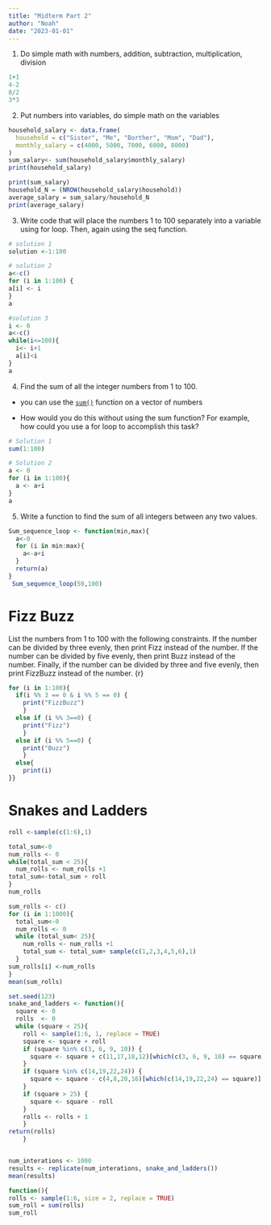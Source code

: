 ```yaml
---
title: "Midterm Part 2"
author: "Noah"
date: "2023-01-01"
---
```


1.  Do simple math with numbers, addition, subtraction, multiplication, division

```r
1+1 
4-2
8/2
3*3
```

2.  Put numbers into variables, do simple math on the variables

```r
household_salary <- data.frame(
  household = c("Sister", "Me", "Borther", "Mom", "Dad"),
  monthly_salary = c(4000, 5000, 7000, 6000, 8000)
)
sum_salary<- sum(household_salary$monthly_salary)
print(household_salary)
```

```r
print(sum_salary)
household_N = (NROW(household_salary$household))
average_salary = sum_salary/household_N
print(average_salary)
```

3.  Write code that will place the numbers 1 to 100 separately into a variable using for loop. Then, again using the seq function.

```r
# solution 1
solution <-1:100

# solution 2
a<-c()
for (i in 1:100) {
a[i] <- i 
}
a

#solution 3
i <- 0
a<-c()
while(i<=100){
  i<- i+1
  a[i]<i
}
a
```

4.  Find the sum of all the integer numbers from 1 to 100.

-   you can use the [`sum()`](https://rdrr.io/r/base/sum.html) function on a vector of numbers

-   How would you do this without using the sum function? For example, how could you use a for loop to accomplish this task?

```r
# Solution 1
sum(1:100)

# Solution 2
a <- 0
for (i in 1:100){
  a <- a+i
}
a
```

5.  Write a function to find the sum of all integers between any two values.

```r
Sum_sequence_loop <- function(min,max){
  a<-0
  for (i in min:max){
    a<-a+i
  }
  return(a)
}
 Sum_sequence_loop(50,100)
```

# Fizz Buzz

List the numbers from 1 to 100 with the following constraints. If the number can be divided by three evenly, then print Fizz instead of the number. If the number can be divided by five evenly, then print Buzz instead of the number. Finally, if the number can be divided by three and five evenly, then print FizzBuzz instead of the number. {r}

```r
for (i in 1:100){
  if(i %% 3 == 0 & i %% 5 == 0) {
    print("FizzBuzz")
    } 
  else if (i %% 3==0) {
    print("Fizz")
    } 
  else if (i %% 5==0) {
    print("Buzz")
    } 
  else{
    print(i)
}}
```
# Snakes and Ladders
```r
roll <-sample(c(1:6),1)

total_sum<-0
num_rolls <- 0
while(total_sum < 25){
  num_rolls <- num_rolls +1
total_sum<-total_sum + roll
}
num_rolls
```

```r
sum_rolls <- c()
for (i in 1:1000){
  total_sum<-0
  num_rolls <- 0
  while (total_sum< 25){
    num_rolls <- num_rolls +1
    total_sum <- total_sum+ sample(c(1,2,3,4,5,6),1)
  }
sum_rolls[i] <-num_rolls
}
mean(sum_rolls)
```

```r
set.seed(123)
snake_and_ladders <- function(){
  square <- 0
  rolls  <- 0
  while (square < 25){
    roll <- sample(1:6, 1, replace = TRUE)
    square <- square + roll
    if (square %in% c(3, 6, 9, 10)) {
      square <- square + c(11,17,18,12)[which(c(3, 6, 9, 10) == square)]
    }
    if (square %in% c(14,19,22,24)) {
      square <- square - c(4,8,20,16)[which(c(14,19,22,24) == square)]
    }
    if (square > 25) {
      square <- square - roll
    }
    rolls <- rolls + 1
    }
return(rolls)
    }


num_interations <- 1000
results <- replicate(num_interations, snake_and_ladders())
mean(results)

```

```r
function(){
rolls <- sample(1:6, size = 2, replace = TRUE)
sum_roll = sum(rolls) 
sum_roll
```


